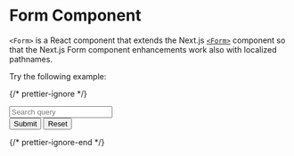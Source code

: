 
# Form Component

`<Form>` is a React component that extends the Next.js [`<Form>`](https://nextjs.org/docs/app/api-reference/components/form) component so that the Next.js Form component enhancements work also with localized pathnames.

Try the following example:

{/* prettier-ignore */}
<Form href="/form-component">
  <div className="flex flex-col gap-4">
    <input
      type="text"
      name="q"
      placeholder="Search query"
      className="bg-gray-200 text-gray-900 rounded-lg"
    />
    <div className="flex gap-2">
      <button
        type="submit"
        className="rounded-lg bg-gray-700 px-3 py-1 text-sm font-medium text-gray-100 no-underline hover:bg-gray-500 hover:text-white"
      >Submit</button>
      <button
        type="reset"
        className="rounded-lg bg-gray-700 px-3 py-1 text-sm font-medium text-gray-100 no-underline hover:bg-gray-500 hover:text-white"
      >Reset</button>
    </div>
  </div>
</Form>
{/* prettier-ignore-end */}
